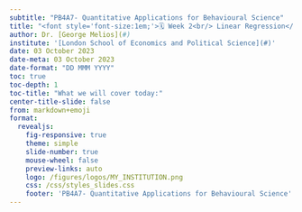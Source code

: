 ```yaml
---
subtitle: "PB4A7- Quantitative Applications for Behavioural Science"
title: "<font style='font-size:1em;'>🗓️ Week 2<br/> Linear Regression</font>"
author: Dr. [George Melios](#)
institute: '[London School of Economics and Political Science](#)'
date: 03 October 2023
date-meta: 03 October 2023
date-format: "DD MMM YYYY"
toc: true
toc-depth: 1
toc-title: "What we will cover today:"
center-title-slide: false
from: markdown+emoji
format:
  revealjs: 
    fig-responsive: true
    theme: simple
    slide-number: true
    mouse-wheel: false
    preview-links: auto
    logo: /figures/logos/MY_INSTITUTION.png
    css: /css/styles_slides.css
    footer: 'PB4A7- Quantitative Applications for Behavioural Science'
---
```


